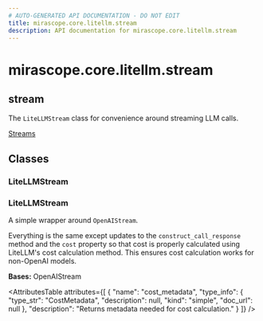 ```yaml
---
# AUTO-GENERATED API DOCUMENTATION - DO NOT EDIT
title: mirascope.core.litellm.stream
description: API documentation for mirascope.core.litellm.stream
---
```


# mirascope.core.litellm.stream

## <ApiType type="Module" module="mirascope.core.litellm.stream" path="core/litellm/stream" symbolName="stream" /> stream

The `LiteLLMStream` class for convenience around streaming LLM calls.

<Info title="Usage">

[Streams](/docs/mirascope/learn/streams)

</Info>

## Classes

### LiteLLMStream

### <ApiType type="Class" module="mirascope.core.litellm.stream" path="core/litellm/stream" symbolName="LiteLLMStream" /> LiteLLMStream

A simple wrapper around `OpenAIStream`.

Everything is the same except updates to the `construct_call_response` method and
the `cost` property so that cost is properly calculated using LiteLLM's cost
calculation method. This ensures cost calculation works for non-OpenAI models.

**Bases:** OpenAIStream

<AttributesTable
  attributes={[
  {
    "name": "cost_metadata",
    "type_info": {
      "type_str": "CostMetadata",
      "description": null,
      "kind": "simple",
      "doc_url": null
    },
    "description": "Returns metadata needed for cost calculation."
  }
]}
/>



